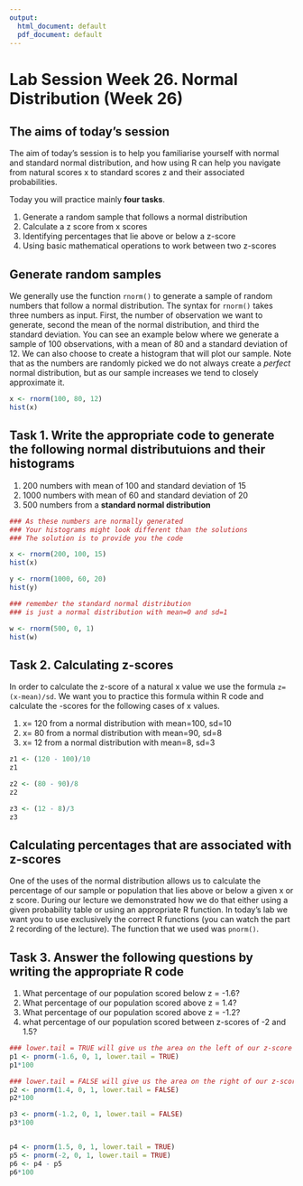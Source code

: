 ```yaml
---
output:
  html_document: default
  pdf_document: default
---
```

# Lab Session Week 26. Normal Distribution (Week 26) {-}


## The aims of today's session

The aim of today's session is to help you familiarise yourself with normal and standard normal distribution, and how using R can help you navigate from natural scores x to standard scores z and their associated probabilities.

Today you will practice mainly **four tasks**.  

1. Generate a random sample that follows a normal distribution
2. Calculate a z score from x scores  
2. Identifying percentages that lie above or below a z-score  
3. Using basic mathematical operations to work between two z-scores 



## Generate random samples

We generally use the function `rnorm()` to generate a sample of random numbers that follow a normal distribution. The syntax for `rnorm()` takes three numbers as input. First, the number of observation we want to generate, second the mean of the normal distribution, and third the standard deviation. You can see an example below where we generate a sample of 100 observations, with a mean of 80 and a standard deviation of 12. We can also choose to create a histogram that will plot our sample. Note that as the numbers are randomly picked we do not always create a *perfect* normal distribution, but as our sample increases we tend to closely approximate it. 


```r

x <- rnorm(100, 80, 12)
hist(x)
```


## Task 1. Write the appropriate code to generate the following normal distributuions and their histograms

1. 200 numbers with mean of 100 and standard deviation of 15  
2. 1000 numbers with mean of 60 and standard deviation of 20  
3. 500 numbers from a **standard normal distribution**


```r
### As these numbers are normally generated
### Your histograms might look different than the solutions
### The solution is to provide you the code

x <- rnorm(200, 100, 15)
hist(x)

y <- rnorm(1000, 60, 20)
hist(y)

### remember the standard normal distribution
### is just a normal distribution with mean=0 and sd=1

w <- rnorm(500, 0, 1)
hist(w)
```


## Task 2. Calculating z-scores  

In order to calculate the z-score of a natural x value we use the formula `z=(x-mean)/sd`. We want you to practice this formula within R code and calculate the -scores for the following cases of x values.


1. x= 120 from a normal distribution with mean=100, sd=10   
2. x= 80 from a normal distribution with mean=90, sd=8   
3. x= 12 from a normal distribution with mean=8, sd=3


```r

z1 <- (120 - 100)/10
z1

z2 <- (80 - 90)/8
z2

z3 <- (12 - 8)/3
z3

```


## Calculating percentages that are associated with z-scores  

One of the uses of the normal distribution allows us to calculate the percentage of our sample or population that lies above or below a given x or z score. During our lecture we demonstrated how we do that either using a given probability table or using an appropriate R function. In today's lab we want you to use exclusively the correct R functions (you can watch the part 2 recording of the lecture). The function that we used was `pnorm()`.



## Task 3. Answer the following questions by writing the appropriate R code

1. What percentage of our population scored below z = -1.6?   
2. What percentage of our population scored above z = 1.4?   
3. What percentage of our population scored above z = -1.2?  
4. what percentage of our population scored between z-scores of -2 and 1.5?

```r

### lower.tail = TRUE will give us the area on the left of our z-score
p1 <- pnorm(-1.6, 0, 1, lower.tail = TRUE)
p1*100

### lower.tail = FALSE will give us the area on the right of our z-score
p2 <- pnorm(1.4, 0, 1, lower.tail = FALSE)
p2*100

p3 <- pnorm(-1.2, 0, 1, lower.tail = FALSE)
p3*100


p4 <- pnorm(1.5, 0, 1, lower.tail = TRUE)
p5 <- pnorm(-2, 0, 1, lower.tail = TRUE)
p6 <- p4 - p5
p6*100
```




